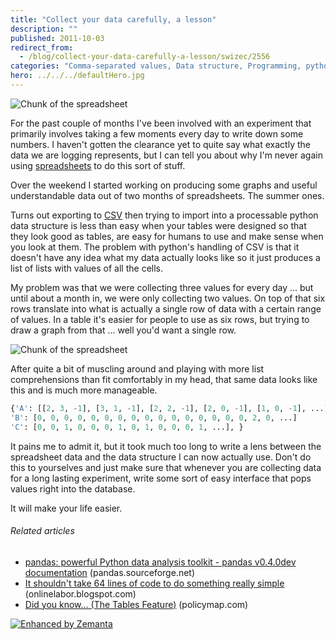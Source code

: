 ```yaml
---
title: "Collect your data carefully, a lesson"
description: ""
published: 2011-10-03
redirect_from:
  - /blog/collect-your-data-carefully-a-lesson/swizec/2556
categories: "Comma-separated values, Data structure, Programming, python, Spreadsheet, Uncategorized"
hero: ../../../defaultHero.jpg
---
```


![](http://swizec.com/blog/wp-content/uploads/2011/10/Screen-Shot-2011-10-03-at-11.50.58-AM-300x185.png "Chunk of the spreadsheet")

For the past couple of months I've been involved with an experiment that primarily involves taking a few moments every day to write down some numbers. I haven't gotten the clearance yet to quite say what exactly the data we are logging represents, but I can tell you about why I'm never again using [spreadsheets](http://en.wikipedia.org/wiki/Spreadsheet "Spreadsheet") to do this sort of stuff.

Over the weekend I started working on producing some graphs and useful understandable data out of two months of spreadsheets. The summer ones.

Turns out exporting to [CSV](http://en.wikipedia.org/wiki/Comma-separated_values "Comma-separated values") then trying to import into a processable python data structure is less than easy when your tables were designed so that they look good as tables, are easy for humans to use and make sense when you look at them. The problem with python's handling of CSV is that it doesn't have any idea what my data actually looks like so it just produces a list of lists with values of all the cells.

<!--more-->

My problem was that we were collecting three values for every day ... but until about a month in, we were only collecting two values. On top of that six rows translate into what is actually a single row of data with a certain range of values. In a table it's easier for people to use as six rows, but trying to draw a graph from that ... well you'd want a single row.

![](http://swizec.com/blog/wp-content/uploads/2011/10/Screen-Shot-2011-10-03-at-11.50.58-AM.png "Chunk of the spreadsheet")

After quite a bit of muscling around and playing with more list comprehensions than fit comfortably in my head, that same data looks like this and is much more manageable.

```python
{'A': [[2, 3, -1], [3, 1, -1], [2, 2, -1], [2, 0, -1], [1, 0, -1], ...],
'B': [0, 0, 0, 0, 0, 0, 0, 0, 0, 0, 0, 0, 0, 0, 0, 0, 2, 0, ...]
'C': [0, 0, 1, 0, 0, 0, 1, 0, 1, 0, 0, 0, 1, ...], }
```

It pains me to admit it, but it took much too long to write a lens between the spreadsheet data and the data structure I can now actually use. Don't do this to yourselves and just make sure that whenever you are collecting data for a long lasting experiment, write some sort of easy interface that pops values right into the database.

It will make your life easier.

###### Related articles

- [pandas: powerful Python data analysis toolkit - pandas v0.4.0dev documentation](http://pandas.sourceforge.net/index.html) (pandas.sourceforge.net)
- [It shouldn't take 64 lines of code to do something really simple](http://onlinelabor.blogspot.com/2011/10/all-public-government-data-should-be.html) (onlinelabor.blogspot.com)
- [Did you know... (The Tables Feature)](http://www.policymap.com/blog/2011/09/did-you-know%25e2%2580%25a6-the-tables-feature/) (policymap.com)

[![Enhanced by Zemanta](http://img.zemanta.com/zemified_e.png?x-id=6763b2a6-71a6-4197-ac66-b441664e2bfc)](http://www.zemanta.com/ "Enhanced by Zemanta")
